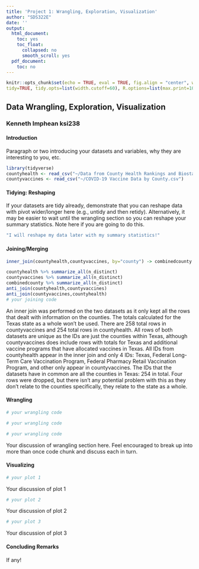 ```yaml
---
title: 'Project 1: Wrangling, Exploration, Visualization'
author: "SDS322E"
date: ''
output:
  html_document:
    toc: yes
    toc_float:
      collapsed: no
      smooth_scroll: yes
  pdf_document:
    toc: no
---
```


```r
knitr::opts_chunk$set(echo = TRUE, eval = TRUE, fig.align = "center", warning = F, message = F,
tidy=TRUE, tidy.opts=list(width.cutoff=60), R.options=list(max.print=100))
```

## Data Wrangling, Exploration, Visualization

### Kenneth Imphean ksi238

#### Introduction 

Paragraph or two introducing your datasets and variables, why they are interesting to you, etc.

```R
library(tidyverse)
countyhealth <- read_csv("~/Data from County Health Rankings and Biostats project.csv")
countyvaccines <- read_csv("~/COVID-19 Vaccine Data by County.csv")

```

#### Tidying: Reshaping

If your datasets are tidy already, demonstrate that you can reshape data with pivot wider/longer here (e.g., untidy and then retidy). Alternatively, it may be easier to wait until the wrangling section so you can reshape your summary statistics. Note here if you are going to do this.

```R
"I will reshape my data later with my summary statistics!"
```

    
#### Joining/Merging

```R

inner_join(countyhealth,countyvaccines, by="county") -> combinedcounty

countyhealth %>% summarize_all(n_distinct)
countyvaccines %>% summarize_all(n_distinct)
combinedcounty %>% summarize_all(n_distinct)
anti_join(countyhealth,countyvaccines)
anti_join(countyvaccines,countyhealth)
# your joining code
```

An inner join was performed on the two datasets as it only kept all the rows that dealt with information on the counties. The totals calculated for the Texas state as a whole won't be used. There are 258 total rows in countyvaccines and 254 total rows in countyhealth. All rows of both datasets are unique as the IDs are just the counties within Texas, although countyvaccines does include rows with totals for Texas and additional vaccine programs that have allocated vaccines in Texas. All IDs from countyhealth appear in the inner join and only 4 IDs: Texas, Federal Long-Term Care Vaccination Program, Federal Pharmacy Retail Vaccination Program, and other only appear in countyvaccines. The IDs that the datasets have in common are all the counties in Texas: 254 in total. Four rows were dropped, but there isn't any potential problem with this as they don't relate to the counties specifically, they relate to the state as a whole.

####  Wrangling

```R
# your wrangling code

# your wrangling code

# your wrangling code
```

Your discussion of wrangling section here. Feel encouraged to break up into more than once code chunk and discuss each in turn.


#### Visualizing

```R
# your plot 1
```

Your discussion of plot 1

```R
# your plot 2
```

Your discussion of plot 2

```R
# your plot 3
```

Your discussion of plot 3

#### Concluding Remarks

If any!




